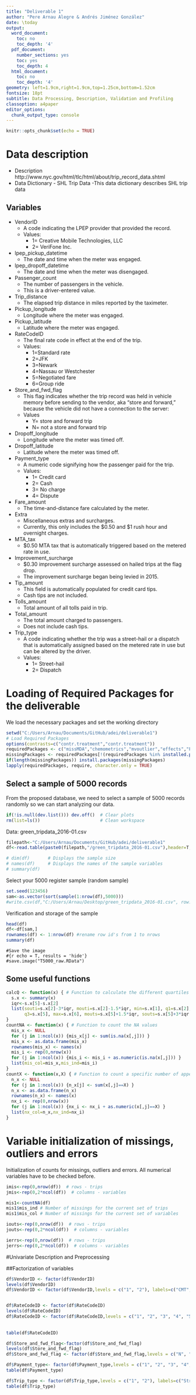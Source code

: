 ```yaml
---
title: "Deliverable 1"
author: "Pere Arnau Alegre & Andrés Jiménez González"
date: \today
output:
  word_document:
    toc: no
    toc_depth: '4'
  pdf_document:
    number_sections: yes
    toc: yes
    toc_depth: 4
  html_document:
    toc: no
    toc_depth: '4'
geometry: left=1.9cm,right=1.9cm,top=1.25cm,bottom=1.52cm
fontsize: 18pt
subtitle: Data Processing, Description, Validation and Profiling
classoption: a4paper
editor_options: 
  chunk_output_type: console
---
```


```r
knitr::opts_chunk$set(echo = TRUE)
```
# Data description
* Description http://www.nyc.gov/html/tlc/html/about/trip_record_data.shtml
* Data Dictionary - SHL Trip Data -This data dictionary describes SHL trip data

## Variables
* VendorID
  * A code indicating the LPEP provider that provided the record.     
  * Values: 
    * 1= Creative Mobile Technologies, LLC
    * 2= VeriFone Inc.   
* lpep_pickup_datetime	
  * The date and time when the meter was engaged.    
* lpep_dropoff_datetime	
  * The date and time when the meter was disengaged.     
* Passenger_count	
  * The number of passengers in the vehicle. 
  * This is a driver-entered value.    
* Trip_distance
  * The elapsed trip distance in miles reported by the taximeter.   
* Pickup_longitude
  * Longitude where the meter was engaged.   
* Pickup_latitude
  * Latitude where the meter was engaged.   
* RateCodeID
  * The final rate code in effect at the end of the trip.
  * Values: 
      * 1=Standard rate  
      * 2=JFK 
      * 3=Newark 
      * 4=Nassau or Westchester 
      * 5=Negotiated fare 
      * 6=Group ride   
* Store_and_fwd_flag	
  * This flag indicates whether the trip record was held in vehicle memory before sending to the vendor, aka "store and forward," because the vehicle did not have a connection to the server: 
  * Values
    * Y= store and forward trip  
    * N= not a store and forward trip   
* Dropoff_longitude	
  * Longitude where the meter was timed off.   
* Dropoff_latitude	
  * Latitude where the meter was timed off.   
* Payment_type
  * A numeric code signifying how the passenger paid for the trip.
  * Values:
    * 1= Credit card 
    * 2= Cash 
    * 3= No charge 
    * 4= Dispute 
* Fare_amount	
  * The time-and-distance fare calculated by the meter.   
* Extra	 
  * Miscellaneous extras and surcharges.  
  * Currently, this only includes the $0.50 and $1 rush hour and overnight charges.
* MTA_tax	 
  * $0.50 MTA tax that is automatically triggered based on the metered rate in use.
* Improvement_surcharge	
  * $0.30 improvement surcharge assessed on hailed trips at the flag   drop. 
  * The improvement surcharge began being levied in 2015.   
* Tip_amount
  * This field is automatically populated for credit card tips. 
  * Cash tips are not included.   
* Tolls_amount	
  * Total amount of all tolls paid in trip.    
* Total_amount	
  * The total amount charged to passengers. 
  * Does not include cash tips.   
* Trip_type	
  * A code indicating whether the trip was a street-hail or a dispatch that is automatically assigned based on the metered rate in use but can be altered by the driver. 
  * Values:
    * 1= Street-hail 
    * 2= Dispatch 

# Loading of Required Packages for the deliverable
We load the necessary packages and set the working directory
```r
setwd("C:/Users/Arnau/Documents/GitHub/adei/deliverable1")
# Load Required Packages
options(contrasts=c("contr.treatment","contr.treatment"))
requiredPackages <- c("missMDA","chemometrics","mvoutlier","effects","FactoMineR","car", "factoextra","RColorBrewer","dplyr","ggmap","ggthemes","knitr")
missingPackages <- requiredPackages[!(requiredPackages %in% installed.packages()[,"Package"])]
if(length(missingPackages)) install.packages(missingPackages)
lapply(requiredPackages, require, character.only = TRUE)
```  

## Select a sample of 5000 records
From the proposed database, we need to select a sample of 5000 records randomly so we can start analyzing our data.
```r
if(!is.null(dev.list())) dev.off()  # Clear plots
rm(list=ls())                       # Clean workspace
```

Data: green_tripdata_2016-01.csv
```r
filepath<-"C:/Users/Arnau/Documents/GitHub/adei/deliverable1"
df<-read.table(paste0(filepath,"/green_tripdata_2016-01.csv"),header=T, sep=",")[c(-1)]

# dim(df)       # Displays the sample size
# names(df)     # Displays the names of the sample variables
# summary(df)   
```

Select your 5000 register sample (random sample)
```r
set.seed(123456)
sam<-as.vector(sort(sample(1:nrow(df),5000)))
#write.csv(df,"C:/Users/Arnau/Desktop/green_tripdata_2016-01.csv", row.names = TRUE, na="NA")
```

Verification and storage of the sample
```r
head(df)
df<-df[sam,]
rownames(df) <- 1:nrow(df) #rename row id's from 1 to nrows
summary(df)
```

```
#Save the image
#{r echo = T, results = 'hide'}
#save.image("T5000_raw.RData")
```


## Some useful functions
```r
calcQ <- function(x) { # Function to calculate the different quartiles
  s.x <- summary(x)
  iqr<-s.x[5]-s.x[2]
  list(souti=s.x[2]-3*iqr, mouti=s.x[2]-1.5*iqr, min=s.x[1], q1=s.x[2], q2=s.x[3], 
       q3=s.x[5], max=s.x[6], mouts=s.x[5]+1.5*iqr, souts=s.x[5]+3*iqr ) 
}
countNA <- function(x) { # Function to count the NA values
  mis_x <- NULL
  for (j in 1:ncol(x)) {mis_x[j] <- sum(is.na(x[,j])) }
  mis_x <- as.data.frame(mis_x)
  rownames(mis_x) <- names(x)
  mis_i <- rep(0,nrow(x))
  for (j in 1:ncol(x)) {mis_i <- mis_i + as.numeric(is.na(x[,j])) }
  list(mis_col=mis_x,mis_ind=mis_i) 
}
countX <- function(x,X) { # Function to count a specific number of appearences
  n_x <- NULL
  for (j in 1:ncol(x)) {n_x[j] <- sum(x[,j]==X) }
  n_x <- as.data.frame(n_x)
  rownames(n_x) <- names(x)
  nx_i <- rep(0,nrow(x))
  for (j in 1:ncol(x)) {nx_i <- nx_i + as.numeric(x[,j]==X) }
  list(nx_col=n_x,nx_ind=nx_i) 
}
```

# Variable initialization of missings, outliers and errors
Initialization of counts for missings, outliers and errors. All numerical variables have to be checked before.

```r

imis<-rep(0,nrow(df))  # rows - trips
jmis<-rep(0,2*ncol(df))  # columns - variables

mis1<-countNA(df)
mis1$mis_ind # Number of missings for the current set of trips
mis1$mis_col # Number of missings for the current set of variables

iouts<-rep(0,nrow(df))  # rows - trips
jouts<-rep(0,2*ncol(df))  # columns - variables

ierrs<-rep(0,nrow(df))  # rows - trips
jerrs<-rep(0,2*ncol(df))  # columns - variables
```

#Univariate Description and Preprocessing

##Factorization of variables
```r
df$VendorID <- factor(df$VendorID)
levels(df$VendorID)
df$VendorID <- factor(df$VendorID,levels = c("1", "2"), labels=c("CMT", "Verifone"))


df$RateCodeID <- factor(df$RateCodeID)
levels(df$RateCodeID)
df$RateCodeID <- factor(df$RateCodeID,levels = c("1", "2", "3", "4", "5", "6"), labels=c("Std_rate", "JFK", 
                                                                                     "Newark", "Nassau/Wetches",
                                                                                     "Negociated_fare", "Group_ride"))
table(df$RateCodeID)

df$Store_and_fwd_flag<-factor(df$Store_and_fwd_flag)
levels(df$Store_and_fwd_flag)
df$Store_and_fwd_flag <- factor(df$Store_and_fwd_flag,levels = c("N", "Y"), labels=c("store&forward_trip", "not_store&forward_trip"))

df$Payment_type<- factor(df$Payment_type,levels = c("1", "2", "3", "4", "5", "6"), labels=c("Credit_card", "Cash", "No_charge", "Dispute", "Unknown", "Voided_trip"))
table(df$Payment_type)

df$Trip_type <- factor(df$Trip_type,levels = c("1", "2"), labels=c("Street-hail", "Dispatch"))
table(df$Trip_type)
```



